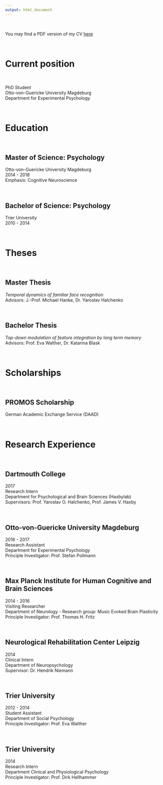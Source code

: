 ```yaml
---
output: html_document
---
```


<br/>

You may find a PDF version of my CV
<a target="_blank" HREF="images/cv_contier.pdf"> here</a>

<br/>

# Current position

<br/>

<p class="condensedlines">PhD Student<br/>Otto-von-Guericke University Magdeburg<br/>Department for Experimental Psychology</p>

<br/>

# Education

<br/>

## Master of Science: Psychology
<p class="condensedlines">Otto-von-Guericke University Magdeburg<br/>2014 - 2018<br/>Emphasis: Cognitive Neuroscience</p>

<br/>

## Bachelor of Science: Psychology
<p class="condensedlines">Trier University<br/>2010 - 2014</p>

<br/>

# Theses

<br/>

## Master Thesis
<p class="condensedlines">*Temporal dynamics of familiar face recognition*<br/>Advisors: J.-Prof. Michael Hanke, Dr. Yaroslav Halchenko</p>

<br/>

## Bachelor Thesis
<p class="condensedlines">*Top-down modulation of feature integration by long term memory*<br/>Advisors: Prof. Eva Walther, Dr. Katarina Blask</p>

<br/>

# Scholarships

<br/>

## PROMOS Scholarship
German Academic Exchange Service (DAAD)

<br/>

# Research Experience

<br/>

## Dartmouth College
<p class="condensedlines">2017<br/>Research Intern<br/>Department for Psychological and Brain Sciences (Haxbylab)<br/>Supervisors: Prof. Yaroslav O. Halchenko, Prof. James V. Haxby</p>

<br/>

## Otto-von-Guericke University Magdeburg
<p class="condensedlines">2016 - 2017<br/>Research Assistant<br/>Department for Experimental Psychology<br/>Principle Investigator: Prof. Stefan Pollmann</p>

<br/>

## Max Planck Institute for Human Cognitive and Brain Sciences
<p class="condensedlines">2014 - 2016<br/>Visiting Researcher<br/>Department of Neurology - Research group: Music Evoked Brain Plasticity<br/>Principle Investigator: Prof. Thomas H. Fritz</p>

<br/>

## Neurological Rehabilitation Center Leipzig
<p class="condensedlines">2014<br/>Clinical Intern<br/>Department of Neuropsychology<br/>Supervisor: Dr. Hendrik Niemann</p>

<br/>

## Trier University
<p class="condensedlines">2012 - 2014<br/>Student Assistant<br/>Department of Social Psychology<br/>Principle Investigator: Prof. Eva Walther</p>

<br/>

## Trier University
<p class="condensedlines">2014<br/>Research Intern<br/>Department Clinical and Physiological Psychology<br/>Principle Investigator: Prof. Dirk Hellhammer</p>